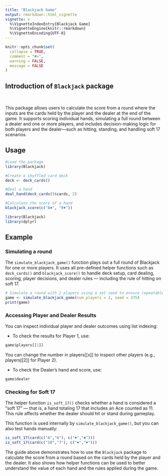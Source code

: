 ```yaml
---
title: "Blackjack Game"
output: rmarkdown::html_vignette
vignette: >
  %\VignetteIndexEntry{Blackjack Game}
  %\VignetteEngine{knitr::rmarkdown}
  %\VignetteEncoding{UTF-8}
---
```


```r
knitr::opts_chunk$set(
  collapse = TRUE,
  comment = "#>",
  warning = FALSE,
  message = FALSE
)
```

## Introduction of `Blackjack` package
<br> 

This package allows users to calculate the score from a round where the inputs are the cards held by the player and the dealer at the end of the game. It supports scoring individual hands, simulating a full round between a dealer and one or more players, and includes decision-making logic for both players and the dealer—such as hitting, standing, and handling soft 17 scenarios. 

## Usage

```r

#Load the package
library(Blackjack)

#Create a shuffled card deck
deck <- deck_cards()

#Deal a hand
deal_hand(deck_cards()$cards, 2)

#Calculate the score of a hand
blackjack_score(c("A♠", "9♦"))
```

```r
library(Blackjack)
library(dplyr)
```

## Example 


### Simulating a round 

The `simulate_blackjack_game()` function plays out a full round of Blackjack for one or more players. It uses all pre-defined helper functions such as `deck_cards()` and `blackjack_score()` to handle deck setup, card dealing, scoring, player decisions, and dealer rules — including the rule of hitting on soft 17.


```r
# Simulate a round with 2 players using a set seed to ensure repeatable results
game <- simulate_blackjack_game(num_players = 2, seed = 375)
print(game)
```

### Accessing Player and Dealer Results

You can inspect individual player and dealer outcomes using list indexing:

-  To check the results for Player 1, use:
```r
game$players[[1]]
```

You can change the number in players[[x]] to inspect other players (e.g., players[[2]] for Player 2).


- To check the Dealer's hand and score, use:
```r
game$dealer
```

### Checking for Soft 17 

The helper function `is_soft_17()` checks whether a hand is considered a "soft 17" — that is, a hand totaling 17 that includes an Ace counted as 11. This rule affects whether the dealer should hit or stand during gameplay.

This function is used internally by `simulate_blackjack_game()`, but you can also test hands manually:

```r
is_soft_17(card(c("A","6"), c("♠","♣")))
is_soft_17(card(c("10","7"), c("♠","♦")))
```

The guide above demonstrates how to use the `Blackjack` package to calculate the score from a round based on the cards held by the player and the dealer. It also shows how helper functions can be used to better understand the value of each hand and the rules applied during the game.

